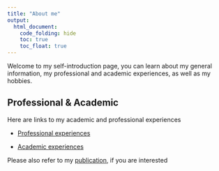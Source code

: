 ```yaml
---
title: "About me"
output: 
  html_document:
    code_folding: hide
    toc: true
    toc_float: true
---
```


Welcome to my self-introduction page, you can learn about my general information, my professional and academic experiences, as well as my hobbies.

## Professional & Academic

Here are links to my academic and professional experiences

* [Professional experiences](images/professional.png)

* [Academic experiences](images/academic.png)

Please also refer to my [publication](file/publication.pdf), if you are interested

